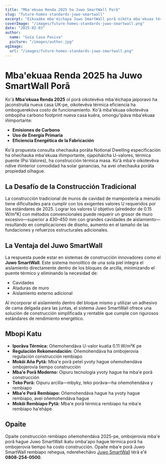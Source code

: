 ```yaml
---
title: "Mba'ekuaa Renda 2025 ha Juwo SmartWall Porã"
slug: "future-homes-standards-juwo-smartwall"
excerpt: "Eikuaáke mba'éichapa Juwo SmartWall porã oikóta mba'ekuaa térmica ha construcción renda kuéra mbopiha."
coverImage: "/images/future-homes-standards-juwo-smartwall.png"
date: "2025-02-03"
author:
  name: "Guía Casa Pasiva"
  picture: "/images/author.jpg"
ogImage:
  url: "/images/future-homes-standards-juwo-smartwall.png"
---
```


# Mba'ekuaa Renda 2025 ha Juwo SmartWall Porã

Ko'ã **Mba'ekuaa Renda 2025** oĩ porã oikotevẽva mba'éichapa jaiporavo ha jaconstruíta nueva casa UK-pe, oikotevẽva térmica eficiencia ha omboguerekóva costo de funcionamiento. Ko'ã mba'ekuaa oikotevẽva ombopiha carbono footprint nueva casa kuéra, omongu'ipáva mba'ekuaa iñimportante:

- **Emisiones de Carbono**
- **Uso de Energía Primaria**
- **Eficiencia Energética de la Fabricación**

Ko'ã propuesta consulta ohechauka porãta Notional Dwelling especificación ha ohechauka mba'ekuaa iñimportante, ojapoháicha U-valores, térmica puente (Psi Valores), ha construcción térmica masa. Ko'ã mba'e oikotevẽva ndive iñinterior comodidad ha solar ganancias, ha avei ohechauka porãta propiedad oĩhague.

## La Desafío de la Construcción Tradicional

La construcción tradicional de muros de cavidad de mampostería a menudo tiene dificultades para cumplir con los exigentes valores U requeridos por los estándares de 2025. Lograr los valores U objetivo (alrededor de 0.15 W/m²K) con métodos convencionales puede requerir un grosor de muro excesivo—superior a 430–450 mm con grandes cavidades de aislamiento—resultando en complicaciones de diseño, aumento en el tamaño de las fundaciones y refuerzos estructurales adicionales.

## La Ventaja del Juwo SmartWall

La respuesta puede estar en sistemas de construcción innovadores como el **Juwo SmartWall**. Este sistema monolítico de una sola piel integra el aislamiento directamente dentro de los bloques de arcilla, minimizando el puente térmico y eliminando la necesidad de:

- Cavidades
- Ataduras de muro
- Aislamiento externo adicional

Al incorporar el aislamiento dentro del bloque mismo y utilizar un adhesivo de cama delgada para las juntas, el sistema Juwo SmartWall ofrece una solución de construcción simplificada y rentable que cumple con rigurosos estándares de rendimiento energético.

## Mbopi Katu

- **Iporãva Térmica:** Oñemohendáva U-valor kuatia 0.11 W/m²K pe
- **Regulación Rekomendación:** Oñemohendáva ha ombojerovia regulación construcción rembiapo
- **Mokõi Aña Pytã:** Mba'e porã peteĩ yvoty hague oñemohendáva ombojerovia tiempo construcción
- **Mba'e Porã Moderno:** Oipuru tecnología yvoty hague ha mba'e porã construcción
- **Teko Porã:** Oipuru arcilla—mbyky, teko porãva—ha oñemohendáva y rembiapo
- **Mba'e Porã Rembiapo:** Oñemohendáva hague ha yvoty hague rembiapo, avei oñemohendáva hague
- **Mokõi Rembiapo Pytã:** Mba'e porã térmica rembiapo ha mba'e rembiapo ha'ehápe

## Opaite

Opaite construcción rembiapo oñemohendáva 2025-pe, ombojerovia mba'e porã hague Juwo SmartWall ikatu omba'apo hague térmica porã ha ombojerovia tiempo ha costo construcción. Opaite mba'e porã Juwo SmartWall rembiapo rehegua, nderehechávo [Juwo SmartWall](http://www.Juwo-SmartWall.co.uk) térã e'ẽ **0808-254-0500**.